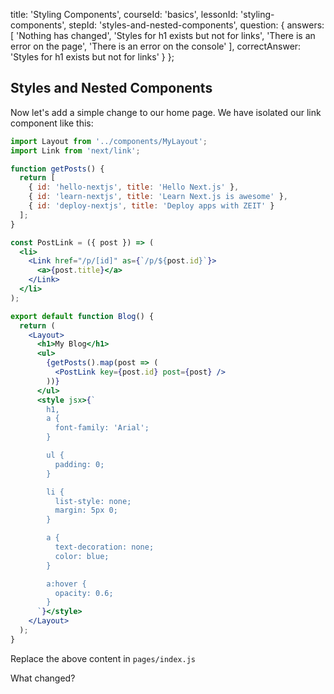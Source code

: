 
  title: 'Styling Components',
  courseId: 'basics',
  lessonId: 'styling-components',
  stepId: 'styles-and-nested-components',
  question: {
    answers: [
      'Nothing has changed',
      'Styles for h1 exists but not for links',
      'There is an error on the page',
      'There is an error on the console'
    ],
    correctAnswer: 'Styles for h1 exists but not for links'
  }
};

## Styles and Nested Components

Now let's add a simple change to our home page. We have isolated our link component like this:

```jsx
import Layout from '../components/MyLayout';
import Link from 'next/link';

function getPosts() {
  return [
    { id: 'hello-nextjs', title: 'Hello Next.js' },
    { id: 'learn-nextjs', title: 'Learn Next.js is awesome' },
    { id: 'deploy-nextjs', title: 'Deploy apps with ZEIT' }
  ];
}

const PostLink = ({ post }) => (
  <li>
    <Link href="/p/[id]" as={`/p/${post.id}`}>
      <a>{post.title}</a>
    </Link>
  </li>
);

export default function Blog() {
  return (
    <Layout>
      <h1>My Blog</h1>
      <ul>
        {getPosts().map(post => (
          <PostLink key={post.id} post={post} />
        ))}
      </ul>
      <style jsx>{`
        h1,
        a {
          font-family: 'Arial';
        }

        ul {
          padding: 0;
        }

        li {
          list-style: none;
          margin: 5px 0;
        }

        a {
          text-decoration: none;
          color: blue;
        }

        a:hover {
          opacity: 0.6;
        }
      `}</style>
    </Layout>
  );
}
```

Replace the above content in `pages/index.js`

What changed?

